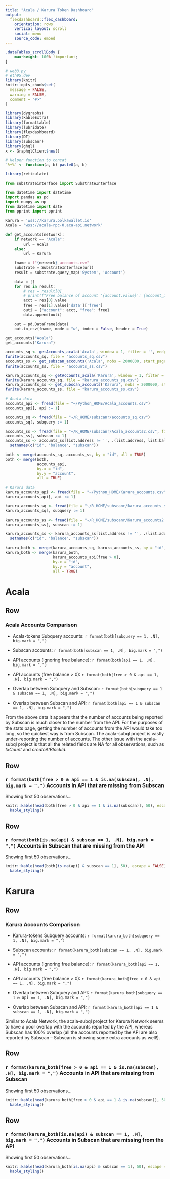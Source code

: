 ```yaml
---
title: "Acala / Karura Token Dashboard"
output:
  flexdashboard::flex_dashboard:
    orientation: rows
    vertical_layout: scroll
    social: menu
    source_code: embed
---
```


```css
.dataTables_scrollBody {
    max-height: 100% !important;
}
```

```r
# web3.py
# eth95.dev
library(knitr)
knitr::opts_chunk$set(
  message = FALSE,
  warning = FALSE,
  comment = "#>"
)

library(dygraphs)
library(kableExtra)
library(formattable)
library(lubridate)
library(flexdashboard)
library(DT)
library(subscanr)
library(ghql)
x <- GraphqlClient$new()

# Helper function to concat
`%+%` <- function(a, b) paste0(a, b)

library(reticulate)

```

```python
from substrateinterface import SubstrateInterface

from datetime import datetime
import pandas as pd
import numpy as np
from datetime import date
from pprint import pprint

Karura = 'wss://karura.polkawallet.io'
Acala = 'wss://acala-rpc-0.aca-api.network'
            
def get_accounts(network):
    if network == "Acala":
        url = Acala
    else:
        url = Karura
        
    fname = f"{network}_accounts.csv"
    substrate = SubstrateInterface(url)
    result = substrate.query_map('System', 'Account')

    data = []
    for res in result:
        # res = result[0]    
        # print(f"Free balance of account '{account.value}': {account_info.value['data']['free']}")
        acct = res[0].value
        free = res[1].value['data']['free']
        outi = {"account": acct, "free": free} 
        data.append(outi) 
        
    out = pd.DataFrame(data)           
    out.to_csv(fname, mode = "w", index = False, header = True)

get_accounts("Acala")
get_accounts("Karura")

```

```r

accounts_sq <- getAccounts_acala('Acala', window = 1, filter = '', endpage = 2000)
fwrite(accounts_sq, file = "accounts_sq.csv")
accounts_ss <- get_subscan_accounts('Acala', nobs = 2000000, start_page = 1)
fwrite(accounts_ss, file = "accounts_ss.csv")

karura_accounts_sq <- getAccounts_acala('Karura', window = 1, filter = '', endpage = 2000)
fwrite(karura_accounts_sq, file = "karura_accounts_sq.csv")
karura_accounts_ss <- get_subscan_accounts('Karura', nobs = 2000000, start_page = 1)
fwrite(karura_accounts_ss, file = "karura_accounts_ss.csv")

# Acala data
accounts_api <- fread(file = "~/Python_HOME/Acala_accounts.csv")
accounts_api[, api := 1]

accounts_sq <- fread(file = "~/R_HOME/subscanr/accounts_sq.csv")
accounts_sq[, subquery := 1]

accounts_ss <- fread(file = "~/R_HOME/subscanr/Acala_accounts2.csv", fill = TRUE)
accounts_ss[, subscan := 1]
accounts_ss <- accounts_ss[list.address != '', .(list.address, list.balance, subscan)] %>%
  setnames(c("id", "balance", "subscan"))

both <- merge(accounts_sq, accounts_ss, by = "id", all = TRUE)
both <- merge(both, 
              accounts_api,
              by.x = "id",
              by.y = "account",
              all = TRUE)

# Karura data
karura_accounts_api <- fread(file = "~/Python_HOME/Karura_accounts.csv")
karura_accounts_api[, api := 1]

karura_accounts_sq <- fread(file = "~/R_HOME/subscanr/karura_accounts_sq.csv")
karura_accounts_sq[, subquery := 1]

karura_accounts_ss <- fread(file = "~/R_HOME/subscanr/Karura_accounts2.csv", fill = TRUE)
karura_accounts_ss[, subscan := 1]

karura_accounts_ss <- karura_accounts_ss[list.address != '', .(list.address, list.balance, subscan)] %>%
  setnames(c("id", "balance", "subscan"))

karura_both <- merge(karura_accounts_sq, karura_accounts_ss, by = "id", all = TRUE)
karura_both <- merge(karura_both, 
                     karura_accounts_api[free > 0],
                     by.x = "id",
                     by.y = "account",
                     all = TRUE)

```

# Acala {.tabset}

Row
----

### Acala Accounts Comparison

* Acala-tokens Subquery accounts: `r format(both[subquery == 1, .N], big.mark = ",")`

* Subscan accounts: `r format(both[subscan == 1, .N], big.mark = ",")`

* API accounts (ignoring free balance): `r format(both[api == 1, .N], big.mark = ",")`

* API accounts (free balance > 0): `r format(both[free > 0 & api == 1, .N], big.mark = ",")`

* Overlap between Subquery and Subscan: `r format(both[subquery == 1 & subscan == 1, .N], big.mark = ",")`

* Overlap between Subscan and API: `r format(both[api == 1 & subscan == 1, .N], big.mark = ",")`

From the above data it appears that the number of accounts being reported by Subscan is much closer to the number from the API.  For the purposes of the stats page, getting the number of accounts from the API would take too long, so the quickest way is from Subscan.  The acala-subql project is vastly under-reporting the number of accounts.  The other issue with the acala-subql project is that all the related fields are NA for all observations, such as *txCount* and *createAtBlockId*.

Row
----

### `r format(both[free > 0 & api == 1 & is.na(subscan), .N], big.mark = ",")` Accounts in API that are missing from Subscan

Showing first 50 observations...
```r

knitr::kable(head(both[free > 0 & api == 1 & is.na(subscan)], 50), escape = FALSE) %>%
  kable_styling()

```


Row
----

### `r format(both[is.na(api) & subscan == 1, .N], big.mark = ",")` Accounts in Subscan that are missing from the API

Showing first 50 observations...
```r

knitr::kable(head(both[is.na(api) & subscan == 1], 50), escape = FALSE) %>%
  kable_styling()

```

# Karura {.tabset}

Row
----

### Karura Accounts Comparison

* Karura-tokens Subquery accounts: `r format(karura_both[subquery == 1, .N], big.mark = ",")`

* Subscan accounts: `r format(karura_both[subscan == 1, .N], big.mark = ",")`

* API accounts (ignoring free balance): `r format(karura_both[api == 1, .N], big.mark = ",")`

* API accounts (free balance > 0): `r format(karura_both[free > 0 & api == 1, .N], big.mark = ",")`

* Overlap between Subquery and API: `r format(karura_both[subquery == 1 & api == 1, .N], big.mark = ",")`

* Overlap between Subscan and API: `r format(karura_both[api == 1 & subscan == 1, .N], big.mark = ",")`

Similar to Acala Network, the acala-subql project for Karura Network seems to have a poor overlap with the accounts reported by the API, whereas Subscan has 100% overlap (all the accounts reported by the API are also reported by Subscan -- Subscan is showing some extra accounts as well!).  

Row
----

### `r format(karura_both[free > 0 & api == 1 & is.na(subscan), .N], big.mark = ",")` Accounts in API that are missing from Subscan

Showing first 50 observations...
```r

knitr::kable(head(karura_both[free > 0 & api == 1 & is.na(subscan)], 50), escape = FALSE) %>%
  kable_styling()

```


Row
----

### `r format(karura_both[is.na(api) & subscan == 1, .N], big.mark = ",")` Accounts in Subscan that are missing from the API

Showing first 50 observations...
```r

knitr::kable(head(karura_both[is.na(api) & subscan == 1], 50), escape = FALSE) %>%
  kable_styling()

```


